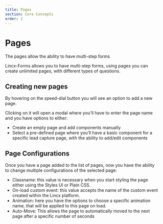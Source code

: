 ```yaml
---
title: Pages
section: Core Concepts
order: 2
---
```


# Pages

The pages allow the ability to have multi-step forms

Lincx-Forms allows you to have multi-step forms, using pages you can create unlimited pages, with different types of questions.

<VideoPlayer url="https://www.loom.com/embed/f4853da64a074612a9472cf65e519909" />

## Creating new pages

By hovering on the speed-dial button you will see an option to add a new page.

Clicking on it will open a modal where you'll have to enter the page name and you have options to either:

* Create an empty page and add components manually
* Select a pre-defined page where you'll have a basic component for a specific lead capture page, with the ability to add/edit components

## Page Configurations

Once you have a page added to the list of pages, now you have the ability to change multiple configurations of the selected page:

* Classname: this value is necessary when you start styling the page either using the Styles UI or Plain CSS.
* On-load custom event: this value accepts the name of the custom event created within the Lincx platform.
* Animation: here you have the options to choose a specific animation name, that will be applied to this page on load.
* Auto-Move: This allows the page to automatically moved to the next page after a specific number of seconds

